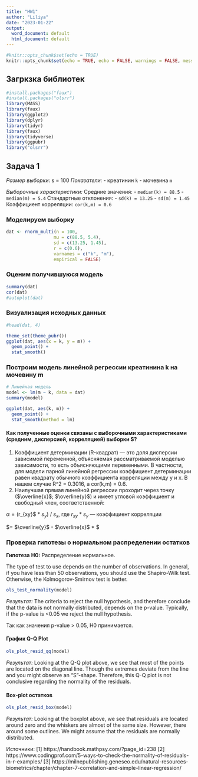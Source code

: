 ```yaml
---
title: "HW1"
author: "Liliya"
date: "2023-01-22"
output:
  word_document: default
  html_document: default
---
```


```r
#knitr::opts_chunk$set(echo = TRUE)
knitr::opts_chunk$set(echo = TRUE, echo = FALSE, warnings = FALSE, message = FALSE)
```

## Загркзка библиотек
```r
#install.packages("faux")
#install.packages("olsrr")
library(MASS)
library(faux)
library(ggplot2)
library(dplyr)
library(tidyr)
library(faux)
library(tidyverse)
library(ggpubr)
library("olsrr")

```


## Задача 1
*Размер выборки*: s = 100
*Показатели:*
- креатинин `k`
- мочевина `m`

*Выборочные характеристики:*
Средние значения: 
- `median(k) = 88.5`
- `median(m) = 5.4`
Стандартные отклонения:
- `sd(k) = 13.25`
- `sd(m) = 1.45`
Коэффициент корреляции: `cor(k,m) = 0.6`


### Моделируем выборку
```r
dat <- rnorm_multi(n = 100, 
                  mu = c(88.5, 5.4),
                  sd = c(13.25, 1.45),
                  r = c(0.6), 
                  varnames = c("k", "m"),
                  empirical = FALSE)
```


### Оценим получившуюся модель
```r
summary(dat)
cor(dat)
#autoplot(dat)
```

### Визуализация исходных данных
```r
#head(dat, 4)

theme_set(theme_pubr())
ggplot(dat, aes(x = k, y = m)) +
  geom_point() +
  stat_smooth()

```

### Построим модель линейной регрессии креатинина k на мочевину m
```r
# Линейная модель
model <- lm(m ~ k, data = dat)
summary(model)

ggplot(dat, aes(k, m)) +
  geom_point() +
  stat_smooth(method = lm)

```
#### Как полученные оценки связаны с выборочными характеристиками (средним, дисперсией, корреляцией) выборки S?

1) Коэффициент детерминации (R-квадрат) — это доля дисперсии зависимой переменной, объясняемая рассматриваемой моделью зависимости, то есть объясняющими переменными. В частности, для модели парной линейной регрессии коэффициент детерминации равен квадрату обычного коэффициента корреляции между y и x. В нашем случае R^2 = 0.3016, а cor(k,m) = 0.6.
2) Наилучшая прямая линейной регрессии проходит через точку ($\overline{x}$; $\overline{y}$) и имеет угловой коэффициент и свободный член, соответственной:

$\alpha = ($r_{xy}$ * $s_{y}$) / $s_{x}$, где $r_{xy}$ * $s_{y}$ — коэффициент корреляции

$\beta = $\overline{y}$ - $\overline{x}$ * $\alpha


### Проверка гипотезы о нормальном распределении остатков

**Гипотеза**
**H0:** Распределение нормальное.

The type of test to use depends on the number of observations. In general, if you have less than 50 observations, you should use the Shapiro-Wilk test. Otherwise, the Kolmogorov-Smirnov test is better.

```r
ols_test_normality(model)
```
*Результат:* 
The criteria to reject the null hypothesis, and therefore conclude that the data is not normally distributed, depends on the p-value. Typically, if the p-value is <0.05 we reject the null hypothesis.

Так как значения p-value > 0.05, H0 принимается.


#### График Q-Q Plot
```r
ols_plot_resid_qq(model)
```
*Результат:*
Looking at the Q-Q plot above, we see that most of the points are located on the diagonal line. Though the extremes deviate from the line and you might observe an “S”-shape. Therefore, this Q-Q plot is not conclusive regarding the normality of the residuals.


#### Box-plot остатков
```r
ols_plot_resid_box(model)
```
*Результат:*
Looking at the boxplot above, we see that residuals are located around zero and the whiskers are almost of the same size. However, there around some outlines. We might assume that the residuals are normally distributed.




Источники:
[1] https://handbook.mathpsy.com/?page_id=238 
[2] https://www.codingprof.com/5-ways-to-check-the-normality-of-residuals-in-r-examples/
[3] https://milnepublishing.geneseo.edu/natural-resources-biometrics/chapter/chapter-7-correlation-and-simple-linear-regression/

